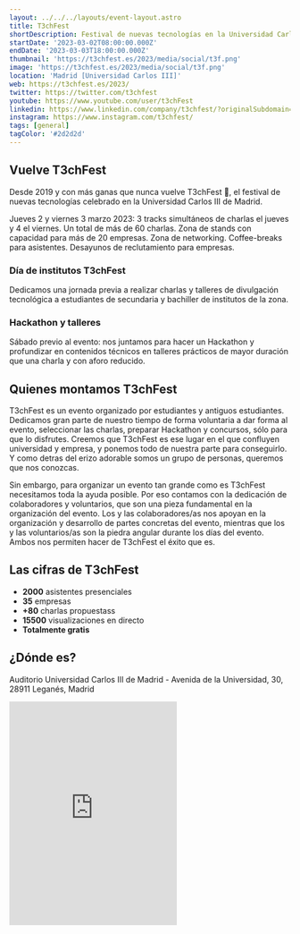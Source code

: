 ```yaml
---
layout: ../../../layouts/event-layout.astro
title: T3chFest
shortDescription: Festival de nuevas tecnologías en la Universidad Carlos III de Madrid. 2 y 3 de marzo de 2023.
startDate: '2023-03-02T08:00:00.000Z'
endDate: '2023-03-03T18:00:00.000Z'
thumbnail: 'https://t3chfest.es/2023/media/social/t3f.png'
image: 'https://t3chfest.es/2023/media/social/t3f.png'
location: 'Madrid [Universidad Carlos III]'
web: https://t3chfest.es/2023/
twitter: https://twitter.com/t3chfest
youtube: https://www.youtube.com/user/t3chFest
linkedin: https://www.linkedin.com/company/t3chfest/?originalSubdomain=es
instagram: https://www.instagram.com/t3chfest/
tags: [general]
tagColor: '#2d2d2d'
---
```


## Vuelve T3chFest

Desde 2019 y con más ganas que nunca vuelve T3chFest 🤖, el festival de nuevas tecnologías celebrado en la Universidad Carlos III de Madrid.

Jueves 2 y viernes 3 marzo 2023: 3 tracks simultáneos de charlas el jueves y 4 el viernes. Un total de más de 60 charlas. Zona de stands con capacidad para más de 20 empresas. Zona de networking. Coffee-breaks para asistentes. Desayunos de reclutamiento para empresas.

### Día de institutos T3chFest

Dedicamos una jornada previa a realizar charlas y talleres de divulgación tecnológica a estudiantes de secundaria y bachiller de institutos de la zona.

### Hackathon y talleres

Sábado previo al evento: nos juntamos para hacer un Hackathon y profundizar en contenidos técnicos en talleres prácticos de mayor duración que una charla y con aforo reducido.

## Quienes montamos T3chFest

T3chFest es un evento organizado por estudiantes y antiguos estudiantes. Dedicamos gran parte de nuestro tiempo de forma voluntaria a dar forma al evento, seleccionar las charlas, preparar Hackathon y concursos, sólo para que lo disfrutes. Creemos que T3chFest es ese lugar en el que confluyen universidad y empresa, y ponemos todo de nuestra parte para conseguirlo. Y como detras del erizo adorable somos un grupo de personas, queremos que nos conozcas.

Sin embargo, para organizar un evento tan grande como es T3chFest necesitamos toda la ayuda posible. Por eso contamos con la dedicación de colaboradores y voluntarios, que son una pieza fundamental en la organización del evento. Los y las colaboradores/as nos apoyan en la organización y desarrollo de partes concretas del evento, mientras que los y las voluntarios/as son la piedra angular durante los días del evento. Ambos nos permiten hacer de T3chFest el éxito que es.

## Las cifras de T3chFest

- **2000** asistentes presenciales
- **35** empresas
- **+80** charlas propuestass
- **15500** visualizaciones en directo
- **Totalmente gratis**

<h2>¿Dónde es?</h2>

Auditorio Universidad Carlos III de Madrid - Avenida de la Universidad, 30, 28911 Leganés, Madrid

<iframe className="w-full mt-4" height="400" src="https://www.google.com/maps/embed?pb=!1m18!1m12!1m3!1d3041.4465549590313!2d-3.767538387067403!3d40.33243888892145!2m3!1f0!2f0!3f0!3m2!1i1024!2i768!4f13.1!3m3!1m2!1s0xd41898b1cc06b5b%3A0xaf0cadd098b516f8!2sUniversidad%20Carlos%20III%20de%20Madrid%20%7C%20Campus%20de%20Legan%C3%A9s!5e0!3m2!1ses!2ses!4v1664253356967!5m2!1ses!2ses" style="border:0;" allowfullscreen="" loading="lazy" referrerpolicy="no-referrer-when-downgrade"></iframe>

